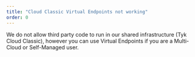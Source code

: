 ```yaml
---
title: "Cloud Classic Virtual Endpoints not working"
order: 0
---
```


We do not allow third party code to run in our shared infrastructure (Tyk Cloud Classic), however you can use Virtual Endpoints if you are a Multi-Cloud or Self-Managed user.



